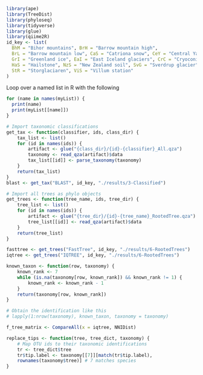 
```r
library(ape)
library(TreeDist)
library(phyloseq)
library(tidyverse)
library(glue)
library(qiime2R)
id_key <- list(
  BhM = "Bihor mountains", BrH = "Barrow mountain high",
  BrL = "Barrow mountain low", CaS = "Catriona snow", CeY = "Central Yakutia",
  GrI = "Greenland ice", EaI = "East Iceland glaciers", CrC = "Cryoconite",
  HaS = "Hailstone", NzS = "New Zealand soil", SvG = "Sverdrup glacier",
  StR = "Storglaciaren", ViS = "Villum station"
)
```

Loop over a named list in R with the following
```r
for (name in names(myList)) {
  print(name)
  print(myList[[name]])
}
```

```r
# Import taxonomic classifications
get_tax <- function(classifier, ids, class_dir) {
    tax_list <- list()
    for (id in names(ids)) {
        artifact <- glue("{class_dir}/{id}-{classifier}_All.qza")
        taxonomy <- read_qza(artifact)$data
        tax_list[[id]] <- parse_taxonomy(taxonomy)
    }
    return(tax_list)
}
blast <- get_tax("BLAST", id_key, "./results/3-Classified")
```

```r
# Import all trees as phylo objects
get_trees <- function(tree_name, ids, tree_dir) {
    tree_list <- list()
    for (id in names(ids)) {
        artifact <- glue("{tree_dir}/{id}-{tree_name}_RootedTree.qza")
        tree_list[[id]] <- read_qza(artifact)$data
    }
    return(tree_list)
}

fasttree <- get_trees("FastTree", id_key, "./results/6-RootedTrees")
iqtree <- get_trees("IQTREE", id_key, "./results/6-RootedTrees")

known_taxon <- function(row, taxonomy) {
    known_rank <- 7
    while (is.na(taxonomy[row, known_rank]) && known_rank != 1) {
        known_rank <- known_rank - 1
    }
    return(taxonomy[row, known_rank])
}

# Obtain the identification like this
# lapply(1:nrow(taxonomy), known_taxon, taxonomy = taxonomy)

f_tree_matrix <- CompareAll(x = iqtree, NNIDist)

replace_tips <- function(tree, tree_dict, taxonomy) {
    # Map OTU ids to their taxonomic identifications
    tr <- tree_dict$tree
    tr$tip.label <- taxonomy[[7]][match(tr$tip.label),
    rownames(taxonomy$tree)] # 7 matches species
}
```